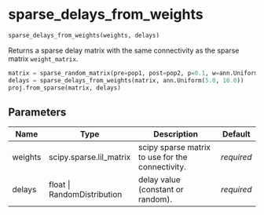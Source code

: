 # sparse_delays_from_weights { #ANNarchy.core.Utils.sparse_delays_from_weights }

```python
sparse_delays_from_weights(weights, delays)
```

Returns a sparse delay matrix with the same connectivity as the sparse matrix `weight_matrix`.

```python
matrix = sparse_random_matrix(pre=pop1, post=pop2, p=0.1, w=ann.Uniform(0.0, 1.0))
delays = sparse_delays_from_weights(matrix, ann.Uniform(5.0, 10.0))
proj.from_sparse(matrix, delays)
```

## Parameters {.doc-section .doc-section-parameters}

| Name    | Type                        | Description                                      | Default    |
|---------|-----------------------------|--------------------------------------------------|------------|
| weights | scipy.sparse.lil_matrix     | scipy sparse matrix to use for the connectivity. | _required_ |
| delays  | float \| RandomDistribution | delay value (constant or random).                | _required_ |